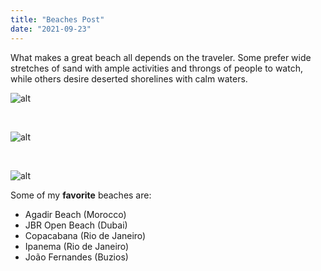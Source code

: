 ```yaml
---
title: "Beaches Post"
date: "2021-09-23"
---
```


What makes a great beach all depends on the traveler. Some prefer wide stretches of sand with ample activities and throngs of people to watch, while others desire deserted shorelines with calm waters.

![alt](images/blog_beach.jpeg)

 &nbsp;

![alt](images/marcos_beach.jpg)

 &nbsp;

![alt](images/harrie_beach.jpg)


Some of my **favorite** beaches are:

* Agadir Beach (Morocco)
* JBR Open Beach (Dubai)
* Copacabana (Rio de Janeiro)
* Ipanema (Rio de Janeiro)
* João Fernandes (Buzios)
